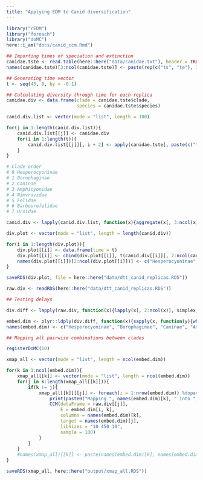 ```yaml
---
title: "Applying EDM to Canid diversification"
---
```



```r

library("rEDM")
library("foreach")
library("doMC")
here::i_am("docs/canid_ccm.Rmd")

## Importing times of speciation and extinction
canidae.tste <- read.table(here::here("data/canidae.txt"), header = TRUE, sep = "\t")
names(canidae.tste)[3:ncol(canidae.tste)] <- paste(rep(c("ts", "te"), 100), rep(1:100, each = 2), sep = ".")

## Generating time vector
t <- seq(45, 0, by = -0.1)

## Calculating diversity through time for each replica
canidae.div <- data.frame(clade = canidae.tste$clade,
                          species = canidae.tste$species)

canid.div.list <- vector(mode = "list", length = 100)

for(j in 1:length(canid.div.list)){
    canid.div.list[[j]] <- canidae.div
    for(i in 1:length(t)){
        canid.div.list[[j]][, i + 2] <- apply(canidae.tste[, paste(c("ts", "te"), j, sep = ".")], 1, function(x, t){t <= x[1] & t >= x[2]}, t = t[i])
    }
}

# Clade order
# 0	Hesperocyoninae
# 1	Borophaginae
# 2	Caninae
# 3	Amphicyonidae
# 4	Nimvravidae
# 5	Felidae
# 6	Barbourofelidae
# 7	Ursidae

canid.div <- lapply(canid.div.list, function(x){aggregate(x[, 3:ncol(x)], by = list(x$clade), FUN = sum)})

div.plot <- vector(mode = "list", length = length(canid.div))

for(i in 1:length(div.plot)){
    div.plot[[i]] <- data.frame(time = t)
    div.plot[[i]] <- cbind(div.plot[[i]], t(canid.div[[i]][, 2:ncol(canid.div[[i]])]))
    names(div.plot[[i]])[2:ncol(div.plot[[i]])] <- c("Hesperocyoninae", "Borophaginae", "Caninae", "Amphicyonidae", "Nimravidae", "Felidae", "Barbourofelidae", "Ursidae")
}

saveRDS(div.plot, file = here::here("data/dtt_canid_replicas.RDS"))

```


```r

raw.div <- readRDS(here::here("data/dtt_canid_replicas.RDS"))

## Testing delays

div.diff <- lapply(raw.div, function(x){lapply(x[, 2:ncol(x)], simplex, E = 2:10)})

embed.dim <- plyr::ldply(div.diff, function(x){sapply(x, function(y){which.max(y$rho)})})
names(embed.dim) <- c("Hesperocyoninae", "Borophaginae", "Caninae", "Amphicyonidae", "Nimravidae", "Felidae", "Barbourofelidae", "Ursidae")

## Mapping all pairwise combinations between clades

registerDoMC(10)

xmap_all <- vector(mode = "list", length = ncol(embed.dim))

for(k in 1:ncol(embed.dim)){
    xmap_all[[k]] <- vector(mode = "list", length = ncol(embed.dim))
    for(j in k:length(xmap_all[[k]])){
        if(k != j){
            xmap_all[[k]][[j]] <- foreach(i = 1:nrow(embed.dim)) %dopar% {
                print(paste0("Mapping ", names(embed.dim)[k], " into ", names(embed.dim)[j], " - Replica ", i))
                CCM(dataFrame = raw.div[[j]],
                    E = embed.dim[i, k],
                    columns = names(embed.dim)[k],
                    target = names(embed.dim)[j],
                    libSizes = "10 450 10",
                    sample = 100)
            }
        }
    }
    #names(xmap_all)[[k]] <- paste(names(embed.dim)[k], names(embed.dim), sep = ":")
}

saveRDS(xmap_all, here::here("output/xmap_all.RDS"))

```
